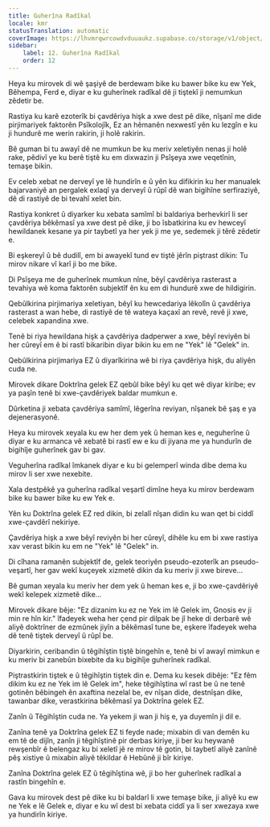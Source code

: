 ```yaml
---
title: Guherîna Radîkal
locale: kmr
statusTranslation: automatic
coverImage: https://lhvmrqwrcowdvduuaukz.supabase.co/storage/v1/object/public/strapi-uploads/small_cover-tratado-de-psicologia-revolucionaria.webp-5e15e1cec4e0ebebcde5d7fc7565d8fd.webp
sidebar:
    label: 12. Guherîna Radîkal
    order: 12
---
```

Heya ku mirovek di wê şaşiyê de berdewam bike ku bawer bike ku ew Yek, Bêhempa, Ferd e, diyar e ku guherînek radîkal dê ji tiştekî ji nemumkun zêdetir be.

Rastiya ku karê ezoterîk bi çavdêriya hişk a xwe dest pê dike, nîşanî me dide pirjimariyek faktorên Psîkolojîk, Ez an hêmanên nexwestî yên ku lezgîn e ku ji hundurê me werin rakirin, ji holê rakirin.

Bê guman bi tu awayî dê ne mumkun be ku meriv xeletiyên nenas ji holê rake, pêdivî ye ku berê tiştê ku em dixwazin ji Psîşeya xwe veqetînin, temaşe bikin.

Ev celeb xebat ne derveyî ye lê hundirîn e û yên ku difikirin ku her manualek bajarvaniyê an pergalek exlaqî ya derveyî û rûpî dê wan bigihîne serfiraziyê, dê di rastiyê de bi tevahî xelet bin.

Rastiya konkret û diyarker ku xebata samîmî bi baldariya berhevkirî li ser çavdêriya bêkêmasî ya xwe dest pê dike, ji bo îsbatkirina ku ev hewceyî hewildanek kesane ya pir taybetî ya her yek ji me ye, sedemek ji têrê zêdetir e.

Bi eşkereyî û bê dudilî, em bi awayekî tund ev tiştê jêrîn piştrast dikin: Tu mirov nikare vî karî ji bo me bike.

Di Psîşeya me de guherînek mumkun nîne, bêyî çavdêriya rasterast a tevahiya wê koma faktorên subjektîf ên ku em di hundurê xwe de hildigirin.

Qebûlkirina pirjimariya xeletiyan, bêyî ku hewcedariya lêkolîn û çavdêriya rasterast a wan hebe, di rastiyê de tê wateya kaçaxî an revê, revê ji xwe, celebek xapandina xwe.

Tenê bi riya hewildana hişk a çavdêriya dadperwer a xwe, bêyî reviyên bi her cûreyî em ê bi rastî bikaribin diyar bikin ku em ne "Yek" lê "Gelek" in.

Qebûlkirina pirjimariya EZ û diyarîkirina wê bi riya çavdêriya hişk, du aliyên cuda ne.

Mirovek dikare Doktrîna gelek EZ qebûl bike bêyî ku qet wê diyar kiribe; ev ya paşîn tenê bi xwe-çavdêriyek baldar mumkun e.

Dûrketina ji xebata çavdêriya samîmî, lêgerîna reviyan, nîşanek bê şaş e ya dejenerasyonê.

Heya ku mirovek xeyala ku ew her dem yek û heman kes e, neguherîne û diyar e ku armanca vê xebatê bi rastî ew e ku di jiyana me ya hundurîn de bigihîje guherînek gav bi gav.

Veguherîna radîkal îmkanek diyar e ku bi gelemperî winda dibe dema ku mirov li ser xwe nexebite.

Xala destpêkê ya guherîna radîkal veşartî dimîne heya ku mirov berdewam bike ku bawer bike ku ew Yek e.

Yên ku Doktrîna gelek EZ red dikin, bi zelalî nîşan didin ku wan qet bi ciddî xwe-çavdêrî nekiriye.

Çavdêriya hişk a xwe bêyî reviyên bi her cûreyî, dihêle ku em bi xwe rastiya xav verast bikin ku em ne "Yek" lê "Gelek" in.

Di cîhana ramanên subjektîf de, gelek teoriyên pseudo-ezoterîk an pseudo-veşartî, her gav wekî kuçeyek xizmetê dikin da ku meriv ji xwe bireve...

Bê guman xeyala ku meriv her dem yek û heman kes e, ji bo xwe-çavdêriyê wekî kelepek xizmetê dike...

Mirovek dikare bêje: "Ez dizanim ku ez ne Yek im lê Gelek im, Gnosis ev ji min re hîn kir." îfadeyek weha her çend pir dilpak be jî heke di derbarê wê aliyê doktrîner de ezmûnek jiyîn a bêkêmasî tune be, eşkere îfadeyek weha dê tenê tiştek derveyî û rûpî be.

Diyarkirin, ceribandin û têgihîştin tiştê bingehîn e, tenê bi vî awayî mimkun e ku meriv bi zanebûn bixebite da ku bigihîje guherînek radîkal.

Piştrastkirin tiştek e û têgihîştin tiştek din e. Dema ku kesek dibêje: "Ez fêm dikim ku ez ne Yek im lê Gelek im", heke têgihîştina wî rast be û ne tenê gotinên bêbingeh ên axaftina nezelal be, ev nîşan dide, destnîşan dike, tawanbar dike, verastkirina bêkêmasî ya Doktrîna gelek EZ.

Zanîn û Têgihîştin cuda ne. Ya yekem ji wan ji hiş e, ya duyemîn ji dil e.

Zanîna tenê ya Doktrîna gelek EZ ti feyde nade; mixabin di van demên ku em tê de dijîn, zanîn ji têgihîştinê pir derbas kiriye, ji ber ku heywanê rewşenbîr ê belengaz ku bi xeletî jê re mirov tê gotin, bi taybetî aliyê zanînê pêş xistiye û mixabin aliyê têkildar ê Hebûnê ji bîr kiriye.

Zanîna Doktrîna gelek EZ û têgihîştina wê, ji bo her guherînek radîkal a rastîn bingehîn e.

Gava ku mirovek dest pê dike ku bi baldarî li xwe temaşe bike, ji aliyê ku ew ne Yek e lê Gelek e, diyar e ku wî dest bi xebata ciddî ya li ser xwezaya xwe ya hundirîn kiriye.

